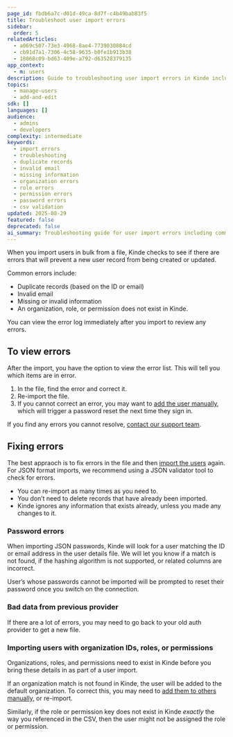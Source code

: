 ```yaml
---
page_id: fbdb6a7c-d01d-49ca-8d7f-c4b49bab83f5
title: Troubleshoot user import errors
sidebar:
  order: 5
relatedArticles:
  - a069c507-73e3-4968-8ae4-7739030884cd
  - cb91d7a1-7306-4c58-9635-b0fe1b913b38
  - 18068c09-bd63-409e-a792-d63528379135
app_context:
  - m: users
description: Guide to troubleshooting user import errors in Kinde including common validation issues, error messages, and solutions for bulk user import problems.
topics:
  - manage-users
  - add-and-edit
sdk: []
languages: []
audience:
  - admins
  - developers
complexity: intermediate
keywords:
  - import errors
  - troubleshooting
  - duplicate records
  - invalid email
  - missing information
  - organization errors
  - role errors
  - permission errors
  - password errors
  - csv validation
updated: 2025-08-29
featured: false
deprecated: false
ai_summary: Troubleshooting guide for user import errors including common issues, error resolution, password import problems, and data validation best practices.
---
```


When you import users in bulk from a file, Kinde checks to see if there are errors that will prevent a new user record from being created or updated.

Common errors include:

- Duplicate records (based on the ID or email)
- Invalid email
- Missing or invalid information
- An organization, role, or permission does not exist in Kinde.

You can view the error log immediately after you import to review any errors.

## To view errors

After the import, you have the option to view the error list. This will tell you which items are in error.

1. In the file, find the error and correct it.
2. Re-import the file.
3. If you cannot correct an error, you may want to [add the user manually](/manage-users/add-and-edit/add-and-edit-users/), which will trigger a password reset the next time they sign in.

If you find any errors you cannot resolve, [contact our support team](mailto:support@kinde.com).

## Fixing errors

The best appraoch is to fix errors in the file and then [import the users](/manage-users/add-and-edit/import-users-in-bulk/) again. For JSON format imports, we recommend using a JSON validator tool to check for errors.

- You can re-import as many times as you need to.
- You don’t need to delete records that have already been imported.
- Kinde ignores any information that exists already, unless you made any changes to it.

### Password errors

When importing JSON passwords, Kinde will look for a user matching the ID or email address in the user details file. We will let you know if a match is not found, if the hashing algorithm is not supported, or related columns are incorrect.

User’s whose passwords cannot be imported will be prompted to reset their password once you switch on the connection.

### Bad data from previous provider

If there are a lot of errors, you may need to go back to your old auth provider to get a new file.

### Importing users with organization IDs, roles, or permissions

Organizations, roles, and permissions need to exist in Kinde before you bring these details in as part of a user import.

If an organization match is not found in Kinde, the user will be added to the default organization. To correct this, you may need to [add them to others manually,](/manage-users/about/manage-users-across-organizations/) or re-import.

Similarly, if the role or permission key does not exist in Kinde _exactly_ the way you referenced in the CSV, then the user might not be assigned the role or permission.
